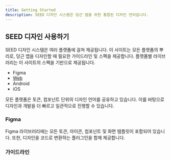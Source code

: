 ```yaml
---
title: Getting Started
description: SEED 디자인 시스템은 당근 앱을 위한 통합된 디자인 언어입니다.
---
```


## SEED 디자인 사용하기

SEED 디자인 시스템은 여러 플랫폼에 걸쳐 제공됩니다. 이 사이트는 모든 플랫폼의 뿌리로, 당근 앱을 디자인할 때 필요한 가이드라인 및 스펙을 제공합니다. 플랫폼별 라이브러리는 이 사이트의 스펙을 기반으로 제공됩니다.

- Figma
- [Web](https://github.com/daangn/seed-design)
- Android
- iOS

모든 플랫폼은 토큰, 컴포넌트 단위의 디자인 언어를 공유하고 있습니다. 이를 바탕으로 디자인과 개발을 더 빠르고 일관적으로 진행할 수 있습니다.

### Figma

Figma 라이브러리에는 모든 토큰, 아이콘, 컴포넌트 및 화면 템플릿이 포함되어 있습니다. 또한, 디자인을 코드로 변환하는 플러그인을 함께 제공합니다.

### 가이드라인

<Cards>
  <Card title="색상" href="/docs/design/foundation/color/color-system" />
  <Card title="타이포그래피" href="/docs/design/foundation/typography/overview" />
  <Card title="아이콘" href="/docs/design/foundation/iconography/overview" />
  <Card title="컴포넌트" href="/docs/design/components/action-button" />
</Cards>

